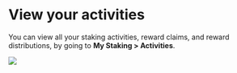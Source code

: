 
# View your activities

You can view all your staking activities, reward claims, and reward distributions, by going to **My Staking > Activities**.

<img src={activities} width={1280} />
